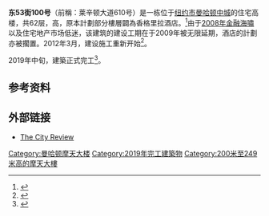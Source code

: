 {{Infobox building
| name               = 东53街100号<br>100 East 53rd Street
| image              = 610 Lexington.jpg
| image_size      = 200px
| caption            = 2014年2月，莱辛顿大道610号
| coordinates        = {{coord|40.758126|-73.97123|region:US-NY_type:landmark|display=inline,title}} 
| status             = 已完工<!-- old ref <ref>{{cite web|url=http://www.emporis.com/application/?navbuilding&lng=&id=610lexingtonavenuenue-newyorkcity-ny-usa343|title=610 Lexington Avenue|accessdate=17 January 2010|publisher=Emporis.com}}</ref> -->
| antenna_spire      = {{convert|216|m|ft|0|abbr=on}}<ref>{{cite web |title=Shangri-la New York |url=http://www.hines.com/property/detail.aspx?id=1855 |publisher=Hines |accessdate=2008-08-26 |archive-url=https://web.archive.org/web/20090803000139/http://www.hines.com/property/detail.aspx?id=1855 |archive-date=2009-08-03 |dead-url=yes }}</ref>
| roof               = {{convert|209.4|m|ft|0|abbr=on}}
| top_floor          = <!--{{convert|0|m|ft|0|abbr=on}}-->
|floor_count        = 62 <ref>{{cite web| title= 610 Lexington Avenue| url= http://skyscraperpage.com/cities/?buildingID=35083| publisher= Skyscraper Page| accessdate= 2008-08-17| archiveurl= https://web.archive.org/web/20080926113416/http://skyscraperpage.com/cities/?buildingID=35083| archivedate= 2008-09-26| deadurl= no}}</ref> 
| start_date         = 2008年
| completion_date    = 2019年<ref name="curbed">{{cite web | url=http://ny.curbed.com/archives/2014/10/10/checking_in_at_610_lexington_ave_the_pearson_100_leased.php | title=Checking In at 610 Lexington Ave.; The Pearson 100% Leased | work=Curbed | date=10 October 2014 | accessdate=20 December 2014 | author=Rosenberg, Zoe}}</ref>
| opening            = 
| building_type      = 住宅
| floor_area         = {{convert|23880|m2|sqft|-2|abbr=on}}
| developer          = Aby Rosen & Michael Fuchs
| architect          = [[福斯特建築事務所|福斯特建築事務所]]
| structural_engineer= [http://de-simone.com/ DeSimone Consulting Engineers]
| main_contractor    = 
}}

'''东53街100号'''（前稱：莱辛顿大道610号）是一栋位于[[纽约市|纽约市]][[曼哈顿中城|曼哈顿中城]]的住宅高楼，共62层，高{{convert|216|m|ft|0}}，原本計劃部分樓層闢為香格里拉酒店。<ref>{{cite web |title=Shangri-La Hotels and Resorts Signs Development and Operating Agreements with RFR Holding LLC  to Construct a 206-room Shangri-La Hotel on 53rd Street in Midtown Manhattan |url=http://www.hotel-online.com/News/PR2007_2nd/May07_ShangriLaNYC.html |publisher=Hotel Online |accessdate=2008-08-26 |archive-url=https://web.archive.org/web/20080417164245/http://www.hotel-online.com/News/PR2007_2nd/May07_ShangriLaNYC.html |archive-date=2008-04-17 |dead-url=yes }}</ref>由于[[2008年金融海嘯|2008年金融海嘯]]以及住宅地产市场低迷，该建筑的建设工期在于2009年被无限延期，酒店的計劃亦被擱置。2012年3月，建设施工重新开始<ref>{{cite web|title=Whole Foods in Billyburg|url=http://www.nypost.com/p/news/business/realestate/commercial/whole_foods_in_billy_burg_MXKSFxcmtNZjDu2Aw7M4vL|accessdate=2012-03-14|publisher=New York Post|archive-date=2012-03-15|archive-url=https://web.archive.org/web/20120315000331/http://www.nypost.com/p/news/business/realestate/commercial/whole_foods_in_billy_burg_MXKSFxcmtNZjDu2Aw7M4vL|dead-url=no}}</ref>。

2019年中旬，建築正式完工<ref>{{Cite web|date=2019-06-10|title=Norman Foster's 425 Park Avenue Heads for 897-Foot Pinnacle Above Midtown East|url=https://newyorkyimby.com/2019/06/norman-fosters-425-park-avenue-heads-for-897-foot-pinnacle-above-midtown-east.html|access-date=2020-10-15|website=New York YIMBY|language=en-US|archive-date=2021-02-25|archive-url=https://web.archive.org/web/20210225145942/https://newyorkyimby.com/2019/06/norman-fosters-425-park-avenue-heads-for-897-foot-pinnacle-above-midtown-east.html|dead-url=no}}</ref>。

== 参考资料 ==
{{reflist}}

== 外部链接 ==
*[http://www.thecityreview.com/lex610.html The City Review]{{Wayback|url=http://www.thecityreview.com/lex610.html |date=20160303203446 }}

[[Category:曼哈顿摩天大楼|Category:曼哈顿摩天大楼]]
[[Category:2019年完工建築物|Category:2019年完工建築物]]
[[Category:200米至249米高的摩天大樓|Category:200米至249米高的摩天大樓]]